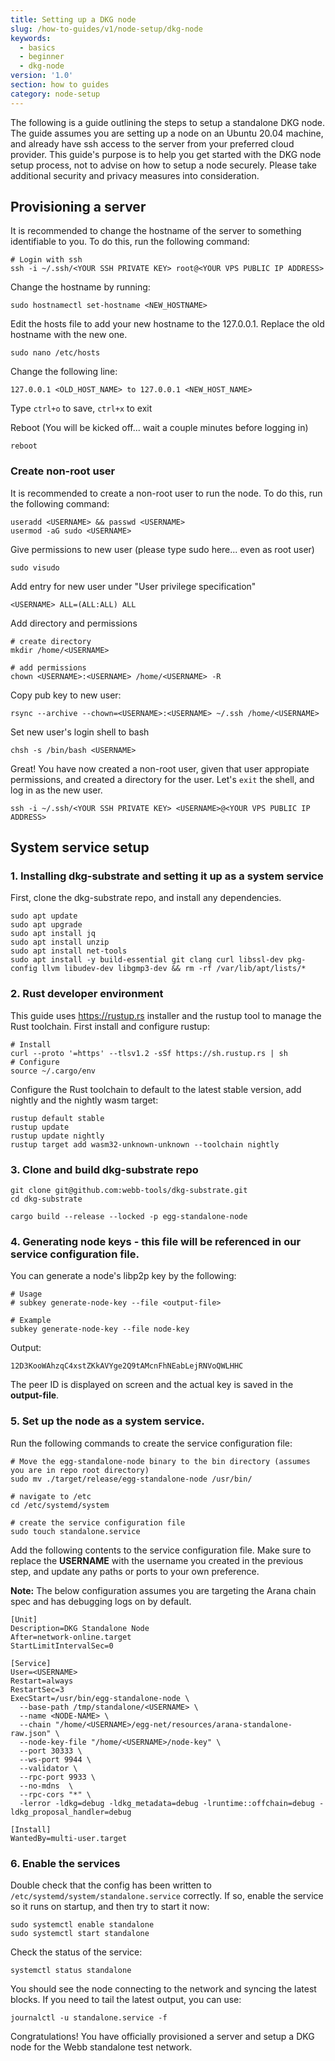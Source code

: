 ```yaml
---
title: Setting up a DKG node
slug: /how-to-guides/v1/node-setup/dkg-node
keywords:
  - basics
  - beginner
  - dkg-node
version: '1.0'
section: how to guides
category: node-setup
---
```


The following is a guide outlining the steps to setup a standalone DKG node. The guide assumes you are setting up
a node on an Ubuntu 20.04 machine, and already have ssh access to the server from your preferred cloud provider. 
This guide's purpose is to help you get started with the DKG node setup process, not to advise on how to setup a node securely. Please
take additional security and privacy measures into consideration.

## Provisioning a server

It is recommended to change the hostname of the server to something identifiable to you. To do this, run the following command:

```
# Login with ssh
ssh -i ~/.ssh/<YOUR SSH PRIVATE KEY> root@<YOUR VPS PUBLIC IP ADDRESS>
```

Change the hostname by running:

```
sudo hostnamectl set-hostname <NEW_HOSTNAME>
```

Edit the hosts file to add your new hostname to the 127.0.0.1. Replace the old hostname with the new one.

```
sudo nano /etc/hosts
```

Change the following line:
```
127.0.0.1 <OLD_HOST_NAME> to 127.0.0.1 <NEW_HOST_NAME>
```

Type `ctrl+o` to save, `ctrl+x` to exit

Reboot (You will be kicked off... wait a couple minutes before logging in)
```
reboot
```

### Create non-root user

It is recommended to create a non-root user to run the node. To do this, run the following command:
```
useradd <USERNAME> && passwd <USERNAME>
usermod -aG sudo <USERNAME>
```

Give permissions to new user (please type sudo here... even as root user)
```
sudo visudo
```

Add entry for new user under "User privilege specification"
```
<USERNAME> ALL=(ALL:ALL) ALL
```

Add directory and permissions
```
# create directory
mkdir /home/<USERNAME>

# add permissions
chown <USERNAME>:<USERNAME> /home/<USERNAME> -R
```

Copy pub key to new user:
```
rsync --archive --chown=<USERNAME>:<USERNAME> ~/.ssh /home/<USERNAME>
```

Set new user's login shell to bash
```
chsh -s /bin/bash <USERNAME>
```

Great! You have now created a non-root user, given that user appropiate permissions, and created a directory for the user. 
Let's `exit` the shell, and log in as the new user.

```
ssh -i ~/.ssh/<YOUR SSH PRIVATE KEY> <USERNAME>@<YOUR VPS PUBLIC IP ADDRESS>
```

## System service setup
### 1. Installing dkg-substrate and setting it up as a system service

First, clone the dkg-substrate repo, and install any dependencies.
```
sudo apt update
sudo apt upgrade
sudo apt install jq
sudo apt install unzip
sudo apt install net-tools
sudo apt install -y build-essential git clang curl libssl-dev pkg-config llvm libudev-dev libgmp3-dev && rm -rf /var/lib/apt/lists/*
```

### 2. Rust developer environment

This guide uses https://rustup.rs installer and the rustup tool to manage the Rust toolchain. First install and configure rustup:

```
# Install
curl --proto '=https' --tlsv1.2 -sSf https://sh.rustup.rs | sh
# Configure
source ~/.cargo/env
```

Configure the Rust toolchain to default to the latest stable version, add nightly and the nightly wasm target:

```
rustup default stable
rustup update
rustup update nightly
rustup target add wasm32-unknown-unknown --toolchain nightly
```

### 3. Clone and build dkg-substrate repo
```
git clone git@github.com:webb-tools/dkg-substrate.git
cd dkg-substrate

cargo build --release --locked -p egg-standalone-node
```

### 4. Generating node keys - this file will be referenced in our service configuration file.

You can generate a node's libp2p key by the following:

```
# Usage
# subkey generate-node-key --file <output-file>

# Example
subkey generate-node-key --file node-key
```

Output:
```
12D3KooWAhzqC4xstZKkAVYge2Q9tAMcnFhNEabLejRNVoQWLHHC
```

The peer ID is displayed on screen and the actual key is saved in the **output-file**.

### 5. Set up the node as a system service. 

Run the following commands to create the service configuration file:

```
# Move the egg-standalone-node binary to the bin directory (assumes you are in repo root directory)
sudo mv ./target/release/egg-standalone-node /usr/bin/

# navigate to /etc
cd /etc/systemd/system

# create the service configuration file
sudo touch standalone.service
```

Add the following contents to the service configuration file. Make sure to replace the **USERNAME** with the username you created in the previous step, and update 
any paths or ports to your own preference. 

**Note:** The below configuration assumes you are targeting the Arana chain spec and has debugging logs on by default.

```
[Unit]
Description=DKG Standalone Node
After=network-online.target
StartLimitIntervalSec=0

[Service]
User=<USERNAME>
Restart=always
RestartSec=3
ExecStart=/usr/bin/egg-standalone-node \
  --base-path /tmp/standalone/<USERNAME> \
  --name <NODE-NAME> \
  --chain "/home/<USERNAME>/egg-net/resources/arana-standalone-raw.json" \
  --node-key-file "/home/<USERNAME>/node-key" \
  --port 30333 \
  --ws-port 9944 \
  --validator \
  --rpc-port 9933 \
  --no-mdns  \
  --rpc-cors "*" \
  -lerror -ldkg=debug -ldkg_metadata=debug -lruntime::offchain=debug -ldkg_proposal_handler=debug

[Install]
WantedBy=multi-user.target
```

### 6. Enable the services

Double check that the config has been written to `/etc/systemd/system/standalone.service` correctly. If so, enable the service so it runs on startup, and then try to start it now:

```
sudo systemctl enable standalone
sudo systemctl start standalone
```

Check the status of the service:
```
systemctl status standalone
```

You should see the node connecting to the network and syncing the latest blocks. If you need to tail the latest output, you can use:
```
journalctl -u standalone.service -f
```

Congratulations! You have officially provisioned a server and setup a DKG node for the Webb standalone test network.
